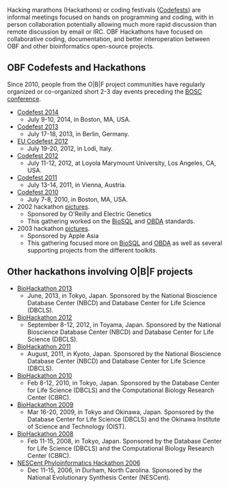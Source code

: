 Hacking marathons (Hackathons) or coding festivals ([[Codefest|Codefests]]) are informal meetings focused on hands on programming and coding, with in person collaboration potentially allowing much more rapid discussion than remote discussion by email or IRC. OBF Hackathons have focused on collaborative coding, documentation, and better interoperation between OBF and other bioinformatics open-source projects.

== OBF Codefests and Hackathons ==

Since 2010, people from the O|B|F project communities have regularly organized or co-organized short 2-3 day events preceding the [[BOSC|BOSC conference]].

* [[Codefest 2014]]
** July 9-10, 2014, in Boston, MA, USA.
* [[Codefest 2013]]
** July 17-18, 2013, in Berlin, Germany.
* [[EU Codefest 2012]]
** July 19-20, 2012, in Lodi, Italy.
* [[Codefest 2012]]
** July 11-12, 2012, at Loyola Marymount University, Los Angeles, CA, USA.
* [[Codefest 2011]]
** July 13-14, 2011, in Vienna, Austria.
* [[Codefest 2010]]
** July 7-8, 2010, in Boston, MA, USA.
* 2002 hackathon [http://gallery.open-bio.org/gallery2/v/hackathon2002/ pictures].
** Sponsored by O'Reilly and Electric Genetics
** This gathering worked on the [[BioSQL]] and [[bp:OBDA|OBDA]] standards.
* 2003 hackathon [http://gallery.open-bio.org/gallery2/v/2003hackathon/ pictures].
** Sponsored by Apple Asia
** This gathering focused more on [[BioSQL]] and [[bp:OBDA|OBDA]] as well as several supporting projects from the different toolkits.

== Other hackathons involving O|B|F projects ==

* [http://2013.biohackathon.org/ BioHackathon 2013]
** June, 2013, in Tokyo, Japan. Sponsored by the National Bioscience Database Center (NBCD) and Database Center for Life Science (DBCLS).
* [http://2012.biohackathon.org/ BioHackathon 2012]
** September 8-12, 2012, in Toyama, Japan. Sponsored by the National Bioscience Database Center (NBCD) and Database Center for Life Science (DBCLS).
* [http://hackathon3.dbcls.jp/ BioHackathon 2011]
** August, 2011, in Kyoto, Japan. Sponsored by the National Bioscience Database Center (NBCD) and Database Center for Life Science (DBCLS).
* [http://hackathon3.dbcls.jp/ BioHackathon 2010]
** Feb 8-12, 2010, in Tokyo, Japan. Sponsored by the Database Center for Life Science (DBCLS) and the Computational Biology Research Center (CBRC).
* [http://hackathon2.dbcls.jp/ BioHackathon 2009]
** Mar 16-20, 2009, in Tokyo and Okinawa, Japan. Sponsored by the Database Center for Life Science (DBCLS) and the Okinawa Institute of Science and Technology (OIST).
* [http://hackathon.dbcls.jp/ BioHackathon 2008]
** Feb 11-15, 2008, in Tokyo, Japan. Sponsored by the Database Center for Life Science (DBCLS) and the Computational Biology Research Center (CBRC).
* [http://hackathon.nescent.org/Phylohackathon_1 NESCent Phyloinformatics Hackathon 2006]
** Dec 11-15, 2006, in Durham, North Carolina. Sponsored by the National Evolutionary Synthesis Center (NESCent).